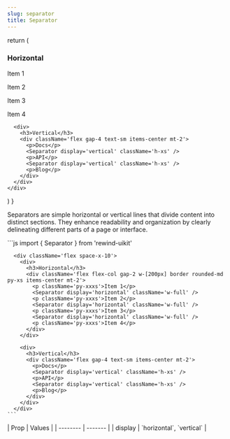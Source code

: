 ```yaml
---
slug: separator
title: Separator
---
```



  return (
    <div className='flex space-x-10'>
      <div>
        <h3>Horizontal</h3>
        <div className='flex flex-col gap-2 w-[200px] border rounded-md py-xs items-center mt-2'>
          <p className='py-xxxs'>Item 1</p>
          <Separator display='horizontal' className='w-full' />
          <p className='py-xxxs'>Item 2</p>
          <Separator display='horizontal' className='w-full' />
          <p className='py-xxxs'>Item 3</p>
          <Separator display='horizontal' className='w-full' />
          <p className='py-xxxs'>Item 4</p>
        </div>
      </div>

      <div>
        <h3>Vertical</h3>
        <div className='flex gap-4 text-sm items-center mt-2'>
          <p>Docs</p>
          <Separator display='vertical' className='h-xs' />
          <p>API</p>
          <Separator display='vertical' className='h-xs' />
          <p>Blog</p>
        </div>
      </div>
    </div>

)
}

Separators are simple horizontal or vertical lines that divide content into distinct sections.
They enhance readability and organization by clearly delineating different parts of a page or interface.

<div className="flex flex-col gap-8 justify-center">
  <DocsTemplate preview={SeparatorPreview()}>
    ```js
      import { Separator } from 'rewind-uikit'

      <div className='flex space-x-10'>
        <div>
          <h3>Horizontal</h3>
          <div className='flex flex-col gap-2 w-[200px] border rounded-md py-xs items-center mt-2'>
            <p className='py-xxxs'>Item 1</p>
            <Separator display='horizontal' className='w-full' />
            <p className='py-xxxs'>Item 2</p>
            <Separator display='horizontal' className='w-full' />
            <p className='py-xxxs'>Item 3</p>
            <Separator display='horizontal' className='w-full' />
            <p className='py-xxxs'>Item 4</p>
          </div>
        </div>

        <div>
          <h3>Vertical</h3>
          <div className='flex gap-4 text-sm items-center mt-2'>
            <p>Docs</p>
            <Separator display='vertical' className='h-xs' />
            <p>API</p>
            <Separator display='vertical' className='h-xs' />
            <p>Blog</p>
          </div>
        </div>
      </div>
    ```

  </DocsTemplate>
  <div>
    | Prop    | Values |
    | -------- | ------- |
    | display  | `horizontal`, `vertical` |
    
  </div>
</div>

